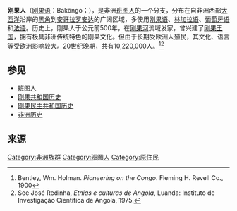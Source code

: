 {{Otheruses|other=[[刚果共和国|刚果共和国]]的国歌|刚果人 (国歌)}}
{{infobox ethnic group|
|group=刚果人<br>Bakongo
|image=[[File:Raccolte_Extraeuropee_-_Passaré_00139_-_Statua_Bakongo_-_Rep.Dem.Congo.jpg|150px]]
|poptime=10,000,000人
|popplace={{COD}}、{{COG}}、{{AGO}}
|rels=[[基督教|基督教]]、{{le|非洲传统宗教|Traditional African religion}}
|langs=[[刚果语|刚果语]]、[[林加拉语|林加拉语]]、[[葡萄牙语|葡萄牙语]]、[[法语|法语]]
|related=[[班图人|班图人]]
}}
'''刚果人'''（[[刚果语|刚果语]]：Bakôngo；{{lang-fr|Kangos}}），是非洲[[班图人|班图人]]的一个分支，分布在自非洲西部[[大西洋|大西洋]]沿岸的[[黑角|黑角]]到[[安哥拉|安哥拉]][[罗安达|罗安达]]的广阔区域，多使用[[刚果语|刚果语]]、[[林加拉语|林加拉语]]、[[葡萄牙语|葡萄牙语]]和[[法语|法语]]。历史上，刚果人于公元前500年，在[[刚果河|刚果河]]流域发家，曾兴建了[[刚果王国|刚果王国]]，拥有极具非洲传统特色的刚果文化。但由于长期受欧洲人殖民，其文化、语言等受欧洲影响较大。20世纪晚期，共有10,220,000人。<ref>Bentley, Wm. Holman. ''Pioneering on the Congo''. Fleming H. Revell Co., 1900</ref><ref>See José Redinha, ''Etnias e culturas de Angola'', Luanda: Instituto de Investigação Científica de Angola, 1975.</ref>

== 参见 ==
*[[班图人|班图人]]
*[[刚果共和国历史|刚果共和国历史]]
*[[刚果民主共和国历史|刚果民主共和国历史]]
*[[非洲历史|非洲历史]]

==来源 ==
{{reflist}}

{{族群小作品}}
[[Category:非洲族群|Category:非洲族群]]
[[Category:班图人|Category:班图人]]
[[Category:原住民|Category:原住民]]